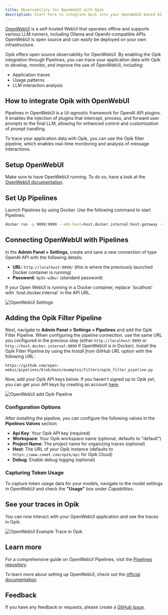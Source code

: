 ```yaml
---
title: Observability for OpenWebUI with Opik
description: Start here to integrate Opik into your OpenWebUI-based AI application for end-to-end LLM observability and monitoring.
---
```


[OpenWebUI](https://openwebui.com/) is a self-hosted WebUI that operates offline and supports various LLM runners, including Ollama and OpenAI-compatible APIs. OpenWebUI is open source and can easily be deployed on your own infrastructure.

Opik offers open source observability for OpenWebUI. By enabling the Opik integration through Pipelines, you can trace your application data with Opik to develop, monitor, and improve the use of OpenWebUI, including:

* Application traces
* Usage patterns
* LLM interaction analysis

## How to integrate Opik with OpenWebUI

Pipelines in OpenWebUI is a UI-agnostic framework for OpenAI API plugins. It enables the injection of plugins that intercept, process, and forward user prompts to the final LLM, allowing for enhanced control and customization of prompt handling.

To trace your application data with Opik, you can use the Opik filter pipeline, which enables real-time monitoring and analysis of message interactions.

## Setup OpenWebUI

Make sure to have OpenWebUI running. To do so, have a look at the [OpenWebUI documentation](https://docs.openwebui.com/).

## Set Up Pipelines

Launch Pipelines by using Docker. Use the following command to start Pipelines:

```bash
docker run -p 9099:9099 --add-host=host.docker.internal:host-gateway -v pipelines:/app/pipelines --name pipelines --restart always ghcr.io/open-webui/pipelines:main
```

## Connecting OpenWebUI with Pipelines

In the **Admin Panel > Settings**, create and save a new connection of type OpenAI API with the following details:

* **URL:** `http://localhost:9099/` (this is where the previously launched Docker container is running)
* **Password:** `0p3n-w3bu!` (standard password)

<Note>
If your Open WebUI is running in a Docker container, replace `localhost` with `host.docker.internal` in the API URL.
</Note>

![OpenWebUI Settings](/img/tracing/openwebui_settings.png)

## Adding the Opik Filter Pipeline

Next, navigate to **Admin Panel > Settings > Pipelines** and add the Opik Filter Pipeline. When configuring the pipeline connection, use the same URL you configured in the previous step (either `http://localhost:9099` or `http://host.docker.internal:9099` if OpenWebUI is in Docker). Install the Opik Filter Pipeline by using the _Install from GitHub URL_ option with the following URL:

```
https://github.com/open-webui/pipelines/blob/main/examples/filters/opik_filter_pipeline.py
```

Now, add your Opik API keys below. If you haven't signed up to Opik yet, you can get your API keys by creating an account [here](https://www.comet.com/signup?from=opik).

![OpenWebUI add Opik Pipeline](/img/tracing/openwebui_add_pipeline.png)

### Configuration Options

After installing the pipeline, you can configure the following valves in the **Pipelines Valves** section:

* **Api Key**: Your Opik API key (required)
* **Workspace**: Your Opik workspace name (optional, defaults to "default")
* **Project Name**: The project name for organizing traces (optional)
* **Host**: The URL of your Opik instance (defaults to `https://www.comet.com/opik/api` for Opik Cloud)
* **Debug**: Enable debug logging (optional)

### Capturing Token Usage

To capture token usage data for your models, navigate to the model settings in OpenWebUI and check the **"Usage"** box under _Capabilities_.

## See your traces in Opik

You can now interact with your OpenWebUI application and see the traces in Opik.

![OpenWebUI Example Trace in Opik](/img/tracing/openwebui_integration.png)

## Learn more

For a comprehensive guide on OpenWebUI Pipelines, visit the [Pipelines repository](https://github.com/open-webui/pipelines).

To learn more about setting up OpenWebUI, check out the [official documentation](https://docs.openwebui.com/).

## Feedback

If you have any feedback or requests, please create a [GitHub Issue](https://github.com/comet-ml/opik/issues).

